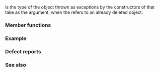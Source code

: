 {{cpp/title|bad_weak_ptr}}
{{cpp/memory/navbar}}
{{dcl begin}}
{{dcl header|memory}}
{{dcl|since=c++11|1=
class bad_weak_ptr;
}}
{{dcl end}}

{{tt|std::bad_weak_ptr}} is the type of the object thrown as exceptions by the constructors of {{lc|std::shared_ptr}} that take {{lc|std::weak_ptr}} as the argument, when the {{lc|std::weak_ptr}} refers to an already deleted object.

{{inheritance diagram/std-bad_weak_ptr}}

===Member functions===
{{cpp/error/exception/member of derived|bad_weak_ptr|std=c++11}}

{{cpp/error/exception/inherit}}

===Example===
{{example
|code=
#include &lt;iostream&gt;
#include &lt;memory&gt;

int main()
{
    std::shared_ptr&lt;int&gt; p1(new int(42));
    std::weak_ptr&lt;int&gt; wp(p1);
    p1.reset();
    try
    {
        std::shared_ptr&lt;int&gt; p2(wp);
    }
    catch (const std::bad_weak_ptr&amp; e)
    {
        std::cout &lt;&lt; e.what() &lt;&lt; '\n';
    }
}
|p=true
|output=
std::bad_weak_ptr
}}

===Defect reports===
{{dr list begin}}
{{dr list item|wg=lwg|dr=2376|std=C++11|before=calling {{tt|what}} on a default-constructed {{tt|bad_weak_ptr}} was required to return {{c|"bad_weak_ptr"}}|after=the return value is implementation-defined}}
{{dr list end}}

===See also===
{{dsc begin}}
{{dsc inc|cpp/memory/dsc shared_ptr}}
{{dsc inc|cpp/memory/dsc weak_ptr}}
{{dsc end}}

{{langlinks|de|es|fr|it|ja|pt|ru|zh}}